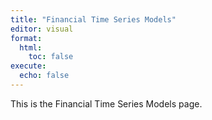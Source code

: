 ```yaml
---
title: "Financial Time Series Models"
editor: visual
format:
  html:
    toc: false
execute:
  echo: false
---
```


This is the Financial Time Series Models page.
